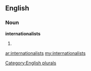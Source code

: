 ==English==

===Noun===
'''internationalists'''

# {{plural of|[[internationalist]]}}

[[Category:English plurals]]

[[ar:internationalists]]
[[my:internationalists]]